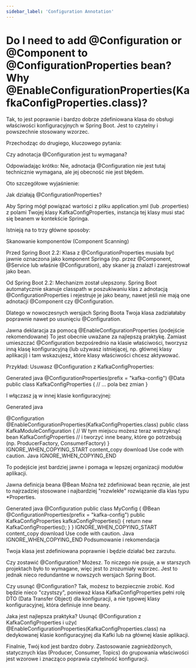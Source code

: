 ```yaml
---
sidebar_label: 'Configuration Annotation'
---
```


# Do I need to add @Configuration or @Component to @ConfigurationProperties bean? Why @EnableConfigurationProperties(KafkaConfigProperties.class)?


Tak, to jest poprawnie i bardzo dobrze zdefiniowana klasa do obsługi właściwości konfiguracyjnych w Spring Boot. Jest to czytelny i powszechnie stosowany wzorzec.

Przechodząc do drugiego, kluczowego pytania:

Czy adnotacja @Configuration jest tu wymagana?

Odpowiadając krótko: Nie, adnotacja @Configuration nie jest tutaj technicznie wymagana, ale jej obecność nie jest błędem.

Oto szczegółowe wyjaśnienie:

Jak działają @ConfigurationProperties?

Aby Spring mógł powiązać wartości z pliku application.yml (lub .properties) z polami Twojej klasy KafkaConfigProperties, instancja tej klasy musi stać się beanem w kontekście Springa.

Istnieją na to trzy główne sposoby:

Skanowanie komponentów (Component Scanning)

Przed Spring Boot 2.2: Klasa z @ConfigurationProperties musiała być jawnie oznaczona jako komponent Springa (np. przez @Component, @Service lub właśnie @Configuration), aby skaner ją znalazł i zarejestrował jako bean.

Od Spring Boot 2.2: Mechanizm został ulepszony. Spring Boot automatycznie skanuje classpath w poszukiwaniu klas z adnotacją @ConfigurationProperties i rejestruje je jako beany, nawet jeśli nie mają one adnotacji @Component czy @Configuration.

Dlatego w nowoczesnych wersjach Spring Boota Twoja klasa zadziałałaby poprawnie nawet po usunięciu @Configuration.

Jawna deklaracja za pomocą @EnableConfigurationProperties (podejście rekomendowane)
To jest obecnie uważane za najlepszą praktykę. Zamiast umieszczać @Configuration bezpośrednio na klasie właściwości, tworzysz inną klasę konfiguracyjną (lub używasz istniejącej, np. głównej klasy aplikacji) i tam wskazujesz, które klasy właściwości chcesz aktywować.

Przykład:
Usuwasz @Configuration z KafkaConfigProperties:

Generated java
@ConfigurationProperties(prefix = "kafka-config")
@Data
public class KafkaConfigProperties {
// ... pola bez zmian
}


I włączasz ją w innej klasie konfiguracyjnej:

Generated java

@Configuration
@EnableConfigurationProperties(KafkaConfigProperties.class)
public class KafkaModuleConfiguration {
// W tym miejscu możesz teraz wstrzyknąć bean KafkaConfigProperties
// i tworzyć inne beany, które go potrzebują (np. ProducerFactory, ConsumerFactory)
}
IGNORE_WHEN_COPYING_START
content_copy
download
Use code with caution.
Java
IGNORE_WHEN_COPYING_END

To podejście jest bardziej jawne i pomaga w lepszej organizacji modułów aplikacji.

Jawna definicja beana @Bean
Można też zdefiniować bean ręcznie, ale jest to najrzadziej stosowane i najbardziej "rozwlekłe" rozwiązanie dla klas typu *Properties.

Generated java
@Configuration
public class MyConfig {
@Bean
@ConfigurationProperties(prefix = "kafka-config")
public KafkaConfigProperties kafkaConfigProperties() {
return new KafkaConfigProperties();
}
}
IGNORE_WHEN_COPYING_START
content_copy
download
Use code with caution.
Java
IGNORE_WHEN_COPYING_END
Podsumowanie i rekomendacja

Twoja klasa jest zdefiniowana poprawnie i będzie działać bez zarzutu.

Czy zostawić @Configuration? Możesz. To niczego nie psuje, a w starszych projektach było to wymagane, więc jest to zrozumiały wzorzec. Jest to jednak nieco redundantne w nowszych wersjach Spring Boot.

Czy usunąć @Configuration? Tak, możesz to bezpiecznie zrobić. Kod będzie nieco "czystszy", ponieważ klasa KafkaConfigProperties pełni rolę DTO (Data Transfer Object) dla konfiguracji, a nie typowej klasy konfiguracyjnej, która definiuje inne beany.

Jaka jest najlepsza praktyka? Usunąć @Configuration z KafkaConfigProperties i użyć @EnableConfigurationProperties(KafkaConfigProperties.class) na dedykowanej klasie konfiguracyjnej dla Kafki lub na głównej klasie aplikacji.

Finalnie, Twój kod jest bardzo dobry. Zastosowanie zagnieżdżonych, statycznych klas (Producer, Consumer, Topics) do grupowania właściwości jest wzorowe i znacząco poprawia czytelność konfiguracji.

